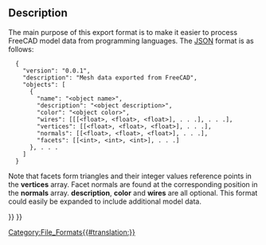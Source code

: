 <languages/>

{{Docnav
|[[Arch_OBJ|OBJ]]
|[[Arch_3DS|3DS]]
|[[BIM_Workbench|BIM]]
|IconL=
|IconR=
|IconC=Workbench_BIM.svg
}}

{{TOCright}}

== Description ==

The main purpose of this export format is to make it easier to process FreeCAD model data from programming languages.  The [http://json.org/ JSON] format is as follows:
<pre>
  {
    "version": "0.0.1",
    "description": "Mesh data exported from FreeCAD",
    "objects": [
      {
        "name": "<object name>",
        "description": "<object description>",
        "color": "<object color>",
        "wires": [[[<float>, <float>, <float>], . . .], . . .],
        "vertices": [[<float>, <float>, <float>], . . .],
        "normals": [[<float>, <float>, <float>], . . .],
        "facets": [[<int>, <int>, <int>], . . .]
      }, . . .
    ]
  }
</pre>

Note that facets form triangles and their integer values reference points in the '''vertices''' array.  Facet normals are found at the corresponding position in the '''normals''' array.  '''description''', '''color''' and '''wires''' are all optional.  This format could easily be expanded to include additional model data.


{{Docnav
|[[Arch_OBJ|OBJ]]
|[[Arch_3DS|3DS]]
|[[BIM_Workbench|BIM]]
|IconL=
|IconR=
|IconC=Workbench_BIM.svg
}}

{{BIM_Tools_navi{{#translation:}}}}
{{Userdocnavi{{#translation:}}}}
[[Category:File_Formats{{#translation:}}]]